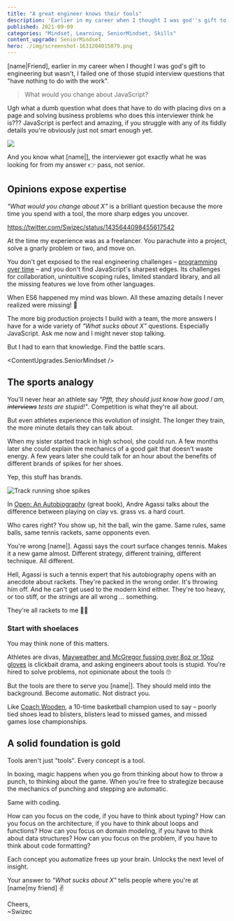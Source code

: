 ```yaml
---
title: "A great engineer knows their tools"
description: 'Earlier in my career when I thought I was god''s gift to engineering but wasn''t, I failed one of those stupid interview questions that "have nothing to do with the work". It was a great question.'
published: 2021-09-09
categories: "Mindset, Learning, SeniorMindset, Skills"
content_upgrade: SeniorMindset
hero: ./img/screenshot-1631204015879.png
---
```



[name|Friend], earlier in my career when I thought I was god's gift to engineering but wasn't, I failed one of those stupid interview questions that "have nothing to do with the work".

> What would you change about JavaScript?

Ugh what a dumb question what does that have to do with placing divs on a page and solving business problems who does this interviewer think he is??? JavaScript is perfect and amazing, if you struggle with any of its fiddly details you're obviously just not smart enough yet.

![](giphy:eyeroll)

And you know what [name|], the interviewer got exactly what he was looking for from my answer 👉 pass, not senior.

## Opinions expose expertise

_"What would you change about X"_ is a brilliant question because the more time you spend with a tool, the more sharp edges you uncover.

https://twitter.com/Swizec/status/1435644098455617542

At the time my experience was as a freelancer. You parachute into a project, solve a gnarly problem or two, and move on.

You don't get exposed to the real engineering challenges – [programming over time](https://swizec.com/blog/what-i-learned-from-software-engineering-at-google/) – and you don't find JavaScript's sharpest edges. Its challenges for collaboration, unintuitive scoping rules, limited standard library, and all the missing features we love from other languages.

When ES6 happened my mind was blown. All these amazing details I never realized were missing! 🤯

The more big production projects I build with a team, the more answers I have for a wide variety of _"What sucks about X"_ questions. Especially JavaScript. Ask me now and I might never stop talking.

But I had to earn that knowledge. Find the battle scars.

<ContentUpgrades.SeniorMindset />

## The sports analogy

You'll never hear an athlete say _"Pfft, they should just know how good I am, ~~interviews~~ tests are stupid!"_. Competition is what they're all about.

But even athletes experience this evolution of insight. The longer they train, the more minute details they can talk about.

When my sister started track in high school, she could run. A few months later she could explain the mechanics of a good gait that doesn't waste energy. A few years later she could talk for an hour about the benefits of different brands of spikes for her shoes.

Yep, this stuff has brands.

![Track running shoe spikes](./img/Track-running-shoe-spikes5eiia5.jpeg)

In [Open: An Autobiography](https://en.wikipedia.org/wiki/Open:_An_Autobiography) (great book), Andre Agassi talks about the difference between playing on clay vs. grass vs. a hard court.

Who cares right? You show up, hit the ball, win the game. Same rules, same balls, same tennis rackets, same opponents even.

You're wrong [name|]. Agassi says the court surface changes tennis. Makes it a new game almost. Different strategy, different training, different technique. All different.

Hell, Agassi is such a tennis expert that his autobiography opens with an anecdote about rackets. They're packed in the wrong order. It's throwing him off. And he can't get used to the modern kind either. They're too heavy, or too stiff, or the strings are all wrong ... something.

They're all rackets to me 🤷‍♀️

### Start with shoelaces

You may think none of this matters.

Athletes are divas, [Mayweather and McGregor fussing over 8oz or 10oz gloves](https://www.theguardian.com/sport/2017/aug/16/floyd-mayweather-conor-mcgregor-fight-gloves-boxing) is clickbait drama, and asking engineers about tools is stupid. You're hired to solve problems, not opinionate about the tools 🙄

But the tools are there to serve you [name|]. They should meld into the background. Become automatic. Not distract you.

Like [Coach Wooden](https://www.nytimes.com/2010/06/05/sports/ncaabasketball/05wizard.html), a 10-time basketball champion used to say – poorly tied shoes lead to blisters, blisters lead to missed games, and missed games lose championships.

## A solid foundation is gold

Tools aren't just "tools". Every concept is a tool.

In boxing, magic happens when you go from thinking about how to throw a punch, to thinking about the game. When you're free to strategize because the mechanics of punching and stepping are automatic.

Same with coding.

How can you focus on the code, if you have to think about typing? How can you focus on the architecture, if you have to think about loops and functions? How can you focus on domain modeling, if you have to think about data structures? How can you focus on the problem, if you have to think about code formatting?

Each concept you automatize frees up your brain. Unlocks the next level of insight.

Your answer to _"What sucks about X"_ tells people where you're at [name|my friend] ✌️

Cheers,<br/>
~Swizec
